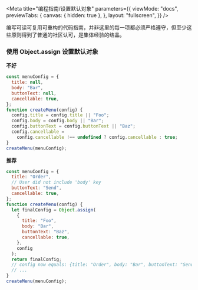 
<Meta
  title="编程指南/设置默认对象"
  parameters={{
    viewMode: "docs",
    previewTabs: {
      canvas: { hidden: true },
    },
    layout: "fullscreen",
  }}
/>

编写可读可复用可重构的代码指南，并非这里的每一项都必须严格遵守，但至少这些原则得到了普通的社区认可，是集体经验的结晶。

### 使用 Object.assign 设置默认对象

**不好**

```javascript
const menuConfig = {
  title: null,
  body: "Bar",
  buttonText: null,
  cancellable: true,
};
function createMenu(config) {
  config.title = config.title || "Foo";
  config.body = config.body || "Bar";
  config.buttonText = config.buttonText || "Baz";
  config.cancellable =
    config.cancellable !== undefined ? config.cancellable : true;
}
createMenu(menuConfig);
```

**推荐**

```javascript
const menuConfig = {
  title: "Order",
  // User did not include 'body' key
  buttonText: "Send",
  cancellable: true,
};
function createMenu(config) {
  let finalConfig = Object.assign(
    {
      title: "Foo",
      body: "Bar",
      buttonText: "Baz",
      cancellable: true,
    },
    config
  );
  return finalConfig;
  // config now equals: {title: "Order", body: "Bar", buttonText: "Send", cancellable: true}
  // ...
}
createMenu(menuConfig);
```
